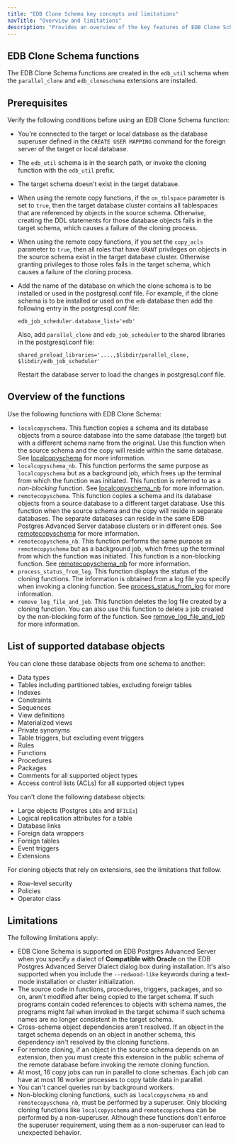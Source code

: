 ```yaml
---
title: "EDB Clone Schema key concepts and limitations"
navTitle: "Overview and limitations"
description: "Provides an overview of the key features of EDB Clone Schema as well as important information about limitations"
---
```


## EDB Clone Schema functions

The EDB Clone Schema functions are created in the `edb_util` schema when the `parallel_clone` and `edb_cloneschema` extensions are installed.

## Prerequisites

Verify the following conditions before using an EDB Clone Schema function:

-   You're connected to the target or local database as the database superuser defined in the `CREATE USER MAPPING` command for the foreign server of the target or local database.
-   The `edb_util` schema is in the search path, or invoke the cloning function with the `edb_util` prefix.
-   The target schema doesn't exist in the target database.
-   When using the remote copy functions, if the `on_tblspace` parameter is set to `true`, then the target database cluster contains all tablespaces that are referenced by objects in the source schema. Otherwise, creating the DDL statements for those database objects fails in the target schema, which causes a failure of the cloning process.
-   When using the remote copy functions, if you set the `copy_acls` parameter to `true`, then all roles that have `GRANT` privileges on objects in the source schema exist in the target database cluster. Otherwise granting privileges to those roles fails in the target schema, which causes a failure of the cloning process.
-   Add the name of the database on which the clone schema is to be installed or used in the postgresql.conf file. For example, if the clone schema is to be installed or used on the `edb` database then add the following entry in the postgresql.conf file:
    ```
    edb_job_scheduler.database_list='edb'
    ```

    Also, add `parallel_clone` and `edb_job_scheduler` to the shared libraries in the postgresql.conf file:

    ```
    shared_preload_libraries='....,$libdir/parallel_clone, $libdir/edb_job_scheduler'
    ```
    
    Restart the database server to load the changes in postgresql.conf file.

## Overview of the functions

Use the following functions with EDB Clone Schema:

-   `localcopyschema`. This function copies a schema and its database objects from a source database into the same database (the target) but with a different schema name from the original. Use this function when the source schema and the copy will reside within the same database. See [localcopyschema](copying_a_schema) for more information.
-   `localcopyschema_nb`. This function performs the same purpose as `localcopyschema` but as a background job, which frees up the terminal from which the function was initiated. This function is referred to as a *non-blocking* function. See [localcopyschema_nb](copying_a_schema) for more information.
-   `remotecopyschema`. This function copies a schema and its database objects from a source database to a different target database. Use this function when the source schema and the copy will reside in separate databases. The separate databases can reside in the same EDB Postgres Advanced Server database clusters or in different ones. See [remotecopyschema](copying_a_remote_schema) for more information.
-   `remotecopyschema_nb`. This function performs the same purpose as `remotecopyschema` but as a background job, which frees up the terminal from which the function was initiated. This function is a non-blocking function. See [remotecopyschema_nb](copying_a_remote_schema) for more information.
-   `process_status_from_log`. This function displays the status of the cloning functions. The information is obtained from a log file you specify when invoking a cloning function. See [process_status_from_log](checking_the_status) for more information.
-   `remove_log_file_and_job`. This function deletes the log file created by a cloning function. You can also use this function to delete a job created by the non-blocking form of the function. See [remove_log_file_and_job](performing_cleanup_tasks) for more information.

## List of supported database objects

You can clone these database objects from one schema to another:

-   Data types
-   Tables including partitioned tables, excluding foreign tables
-   Indexes
-   Constraints
-   Sequences
-   View definitions
-   Materialized views
-   Private synonyms
-   Table triggers, but excluding event triggers
-   Rules
-   Functions
-   Procedures
-   Packages
-   Comments for all supported object types
-   Access control lists (ACLs) for all supported object types

You can't clone the following database objects:

-   Large objects (Postgres `LOBs` and `BFILEs`)
-   Logical replication attributes for a table
-   Database links
-   Foreign data wrappers
-   Foreign tables
-   Event triggers
-   Extensions 

For cloning objects that rely on extensions, see the limitations that follow.

-   Row-level security
-   Policies
-   Operator class

## Limitations

The following limitations apply:

-   EDB Clone Schema is supported on EDB Postgres Advanced Server when you specify a dialect of **Compatible with Oracle** on the EDB Postgres Advanced Server Dialect dialog box during installation. It's also supported when you include the `--redwood-like` keywords during a text-mode installation or cluster initialization.
-   The source code in functions, procedures, triggers, packages, and so on, aren't modified after being copied to the target schema. If such programs contain coded references to objects with schema names, the programs might fail when invoked in the target schema if such schema names are no longer consistent in the target schema.
-   Cross-schema object dependencies aren't resolved. If an object in the target schema depends on an object in another schema, this dependency isn't resolved by the cloning functions.
-   For remote cloning, if an object in the source schema depends on an extension, then you must create this extension in the public schema of the remote database before invoking the remote cloning function.
-   At most, 16 copy jobs can run in parallel to clone schemas. Each job can have at most 16 worker processes to copy table data in parallel.
-   You can't cancel queries run by background workers.
-   Non-blocking cloning functions, such as `localcopyschema_nb` and `remotecopyschema_nb`, must be performed by a superuser. Only blocking cloning functions like `localcopyschema` and `remotecopyschema` can be performed by a non-superuser. Although these functions don't enforce the superuser requirement, using them as a non-superuser can lead to unexpected behavior.

